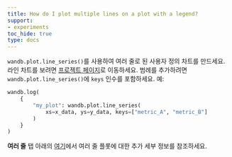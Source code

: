 ```yaml
---
title: How do I plot multiple lines on a plot with a legend?
support:
- experiments
toc_hide: true
type: docs
---
```


`wandb.plot.line_series()`를 사용하여 여러 줄로 된 사용자 정의 차트를 만드세요. 라인 차트를 보려면 [프로젝트 페이지](/ko/models/track/project-page/)로 이동하세요. 범례를 추가하려면 `wandb.plot.line_series()`에 `keys` 인수를 포함하세요. 예:

```python
wandb.log(
    {
        "my_plot": wandb.plot.line_series(
            xs=x_data, ys=y_data, keys=["metric_A", "metric_B"]
        )
    }
)
```

**여러 줄** 탭 아래의 [여기](/ko/models/track/log/plots/#basic-charts)에서 여러 줄 플롯에 대한 추가 세부 정보를 참조하세요.
